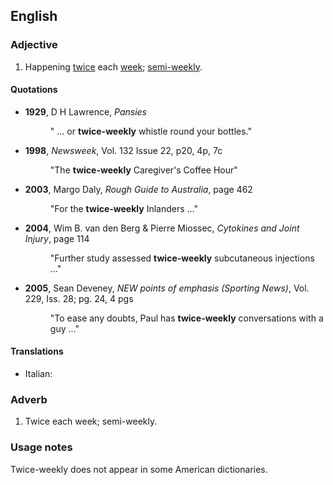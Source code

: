 ==English==

===Adjective===
{{en-adj|-}}

# Happening [[twice]] each [[week]]; [[semi-weekly]].

====Quotations====
* '''1929''', D H Lawrence, ''Pansies'' 
*:" ... or '''twice-weekly''' whistle round your bottles."
* '''1998''', ''Newsweek'', Vol. 132 Issue 22, p20, 4p, 7c
*:"The '''twice-weekly''' Caregiver's Coffee Hour"
* '''2003''', Margo Daly, ''Rough Guide to Australia'', page 462
*: "For the '''twice-weekly''' Inlanders ..."
* '''2004''', Wim B. van den Berg & Pierre Miossec, ''Cytokines and Joint Injury'', page 114
*: "Further study assessed '''twice-weekly''' subcutaneous injections  ..."
* '''2005''', Sean Deveney, ''NEW points of emphasis (Sporting News)'', Vol. 229, Iss. 28; pg. 24, 4 pgs
*: "To ease any doubts, Paul has '''twice-weekly''' conversations with a guy ..."

====Translations====
{{top}}
*Italian: {{t-|it|bisettimanale}}
{{mid}}

{{bottom}}

===Adverb===
{{en-adv|-}}

# Twice each week; semi-weekly.

===Usage notes===
Twice-weekly does not appear in some American dictionaries.